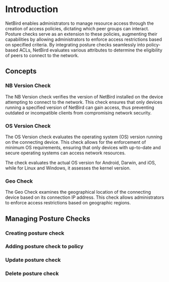 # Introduction

NetBird enables administrators to manage resource access through the creation of access policies, dictating which peer
groups can interact. Posture checks serve as an extension to these policies, augmenting their capabilities by allowing
administrators to enforce access restrictions based on specified criteria. By integrating posture checks seamlessly into
policy-based ACLs, NetBird evaluates various attributes to determine the eligibility of peers to connect to the network.


## Concepts

### NB Version Check

The NB Version check verifies the version of NetBird installed on the device attempting to connect to the network.
This check ensures that only devices running a specified version of NetBird can gain access, thus preventing outdated or
incompatible clients from compromising network security.

### OS Version Check

The OS Version check evaluates the operating system (OS) version running on the connecting device.
This check allows for the enforcement of minimum OS requirements, ensuring that only devices with up-to-date and secure
operating systems can access network resources.

The check evaluates the actual OS version for Android, Darwin, and iOS, while for Linux and Windows, it assesses the
kernel version.

### Geo Check

The Geo Check examines the geographical location of the connecting device based on its connection IP address.
This check allows administrators to enforce access restrictions based on geographic regions.


## Managing Posture Checks

### Creating posture check
### Adding posture check to policy
### Update posture check
### Delete posture check